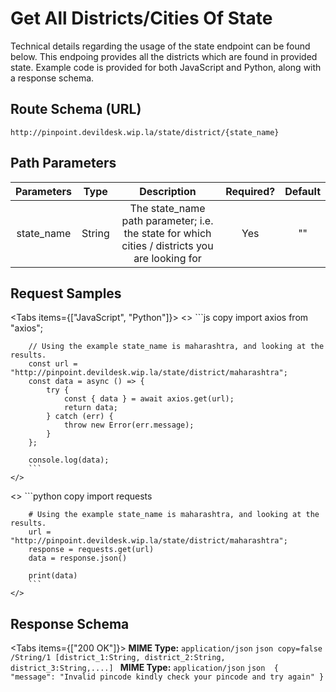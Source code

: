 
# Get All Districts/Cities Of State

Technical details regarding the usage of the state endpoint can be found below. This endpoing provides all the districts which are found in provided state. Example code is provided for both JavaScript and Python, along with a response schema.

## Route Schema (URL)


```
http://pinpoint.devildesk.wip.la/state/district/{state_name}

```


## Path Parameters

| Parameters |   Type    |                                     Description                                          | Required? | Default |
|:----------:|:-------: |:----------------------------------------------------------------------------: |:--------: |:------:|
| state_name    |  String  | The state_name path parameter; i.e. the state for which cities / districts you are looking for |     Yes    |    ""   |


## Request Samples

<Tabs items={["JavaScript", "Python"]}>
  <Tab>
    <>
        ```js copy 
        import axios from "axios";

        // Using the example state_name is maharashtra, and looking at the results.
        const url = "http://pinpoint.devildesk.wip.la/state/district/maharashtra";
        const data = async () => {
            try {
                const { data } = await axios.get(url);
                return data;
            } catch (err) {
                throw new Error(err.message);
            }
        };

        console.log(data);
        ```
    </>

  </Tab>
  <Tab>
    <>
        ```python copy 
        import requests

        # Using the example state_name is maharashtra, and looking at the results.
        url = "http://pinpoint.devildesk.wip.la/state/district/maharashtra";
        response = requests.get(url)
        data = response.json()

        print(data)
        ```
    </>

  </Tab>
</Tabs>


## Response Schema


<Tabs items={["200 OK"]}>
  <Tab>
    **MIME Type:** `application/json`
    ```json copy=false /String/1
    [district_1:String, district_2:String, district_3:String,....]
    ```
  </Tab>
  <Tab>
    **MIME Type:** `application/json`
    ```json 
    {
        "message": "Invalid pincode kindly check your pincode and try again"
    }
    ```

  </Tab>
</Tabs>